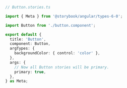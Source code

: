 ```ts
// Button.stories.ts

import { Meta } from '@storybook/angular/types-6-0';

import Button from './button.component';

export default {
  title: 'Button',
  component: Button,
  argTypes: {
    backgroundColor: { control: 'color' },
  },
  args: {
    // Now all Button stories will be primary.
    primary: true,
  },
} as Meta;
```
